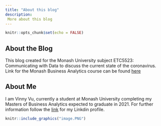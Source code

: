 ---
title: "About this blog"
description: 
 More about this blog 
---

```{r setup, include=FALSE}
knitr::opts_chunk$set(echo = FALSE)
```

## About the Blog 
This blog created for the Monash University subject ETC5523: Communicating with Data to discuss the current state of the coronavirus. Link for the Monash Business Analytics course can be found [here](https://numbat.space/) 

## About Me 

I am Vinny Vu, currently a student at Monash University completing my Masters of Business Analytics expected to graduate in 2021. For further information follow the [link](https://www.linkedin.com/in/vinny-vu-809bb1139/) for my Linkdin profile.  

```{r fig-1, fig.align='center'}
knitr::include_graphics("image.PNG")
```